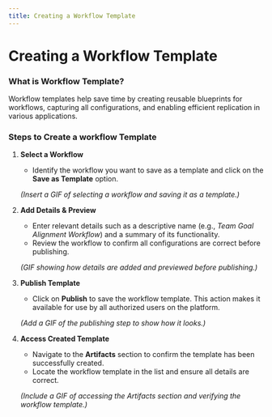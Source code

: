 ```yaml
---
title: Creating a Workflow Template
---
```


# Creating a Workflow Template

### What is Workflow Template?

Workflow templates help save time by creating reusable blueprints for workflows, capturing all configurations, and enabling efficient replication in various applications.

### **Steps to Create a workflow Template**

1.  **Select a Workflow**

    - Identify the workflow you want to save as a template and click on the **Save as Template** option.

    _(Insert a GIF of selecting a workflow and saving it as a template.)_

2.  **Add Details & Preview**

    - Enter relevant details such as a descriptive name (e.g., _Team Goal Alignment Workflow_) and a summary of its functionality.
    - Review the workflow to confirm all configurations are correct before publishing.

    _(GIF showing how details are added and previewed before publishing.)_

3.  **Publish Template**

    - Click on **Publish** to save the workflow template. This action makes it available for use by all authorized users on the platform.

    _(Add a GIF of the publishing step to show how it looks.)_

4.  **Access Created Template**

    - Navigate to the **Artifacts** section to confirm the template has been successfully created.
    - Locate the workflow template in the list and ensure all details are correct.

    _(Include a GIF of accessing the Artifacts section and verifying the workflow template.)_
